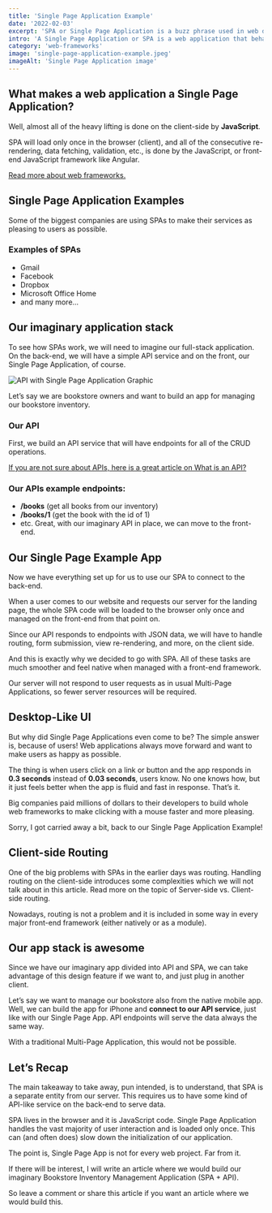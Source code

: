 ```yaml
---
title: 'Single Page Application Example'
date: '2022-02-03'
excerpt: 'SPA or Single Page Application is a buzz phrase used in web development. But do developers understand what it means and how the underlying architecture differs from other types of architecture?'
intro: 'A Single Page Application or SPA is a web application that behaves very much like desktop or native applications. It is smooth, its UI is fast and responsive. How so?'
category: 'web-frameworks'
image: 'single-page-application-example.jpeg'
imageAlt: 'Single Page Application image'
---
```


## What makes a web application a Single Page Application?

Well, almost all of the heavy lifting is done on the client-side by **JavaScript**.

SPA will load only once in the browser (client), and all of the consecutive re-rendering, data fetching, validation, etc., is done by the JavaScript, or front-end JavaScript framework like Angular.

[Read more about web frameworks.](https://jstopics.com/articles/web-frameworks-what-are-they)

## Single Page Application Examples

Some of the biggest companies are using SPAs to make their services as pleasing to users as possible.

### Examples of SPAs

- Gmail
- Facebook
- Dropbox
- Microsoft Office Home
- and many more…

## Our imaginary application stack

To see how SPAs work, we will need to imagine our full-stack application. On the back-end, we will have a simple API service and on the front, our Single Page Application, of course.

![API with Single Page Application Graphic](/images/articles/api-spa.jpeg 'API to SPA')

Let’s say we are bookstore owners and want to build an app for managing our bookstore inventory.

### Our API

First, we build an API service that will have endpoints for all of the CRUD operations.

[If you are not sure about APIs, here is a great article on What is an API?](https://www.freecodecamp.org/news/what-is-an-api-in-english-please-b880a3214a82)

### Our APIs example endpoints:

- **/books** (get all books from our inventory)
- **/books/1** (get the book with the id of 1)
- etc.
  Great, with our imaginary API in place, we can move to the front-end.

## Our Single Page Example App

Now we have everything set up for us to use our SPA to connect to the back-end.

When a user comes to our website and requests our server for the landing page, the whole SPA code will be loaded to the browser only once and managed on the front-end from that point on.

Since our API responds to endpoints with JSON data, we will have to handle routing, form submission, view re-rendering, and more, on the client side.

And this is exactly why we decided to go with SPA. All of these tasks are much smoother and feel native when managed with a front-end framework.

Our server will not respond to user requests as in usual Multi-Page Applications, so fewer server resources will be required.

## Desktop-Like UI

But why did Single Page Applications even come to be? The simple answer is, because of users! Web applications always move forward and want to make users as happy as possible.

The thing is when users click on a link or button and the app responds in **0.3 seconds** instead of **0.03 seconds**, users know. No one knows how, but it just feels better when the app is fluid and fast in response. That’s it.

Big companies paid millions of dollars to their developers to build whole web frameworks to make clicking with a mouse faster and more pleasing.

Sorry, I got carried away a bit, back to our Single Page Application Example!

## Client-side Routing

One of the big problems with SPAs in the earlier days was routing. Handling routing on the client-side introduces some complexities which we will not talk about in this article. Read more on the topic of Server-side vs. Client-side routing.

Nowadays, routing is not a problem and it is included in some way in every major front-end framework (either natively or as a module).

## Our app stack is awesome

Since we have our imaginary app divided into API and SPA, we can take advantage of this design feature if we want to, and just plug in another client.

Let’s say we want to manage our bookstore also from the native mobile app. Well, we can build the app for iPhone and **connect to our API service**, just like with our Single Page App. API endpoints will serve the data always the same way.

With a traditional Multi-Page Application, this would not be possible.

## Let’s Recap

The main takeaway to take away, pun intended, is to understand, that SPA is a separate entity from our server. This requires us to have some kind of API-like service on the back-end to serve data.

SPA lives in the browser and it is JavaScript code. Single Page Application handles the vast majority of user interaction and is loaded only once. This can (and often does) slow down the initialization of our application.

The point is, Single Page App is not for every web project. Far from it.

If there will be interest, I will write an article where we would build our imaginary Bookstore Inventory Management Application (SPA + API).

So leave a comment or share this article if you want an article where we would build this.

